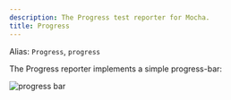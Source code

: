 ```yaml
---
description: The Progress test reporter for Mocha.
title: Progress
---
```


Alias: `Progress`, `progress`

The Progress reporter implements a simple progress-bar:

![progress bar](./reporter-progress.png)
